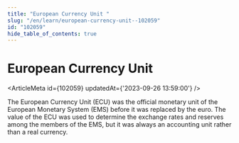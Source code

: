 ```yaml
---
title: "European Currency Unit "
slug: "/en/learn/european-currency-unit--102059"
id: "102059"
hide_table_of_contents: true
---
```



# European Currency Unit 

<ArticleMeta id={102059} updatedAt={'2023-09-26 13:59:00'} />
<div className='border-solid border-b border-t-0 my-4 border-[var(--ifm-color-gray-300)]' />

The European Currency Unit (ECU) was the official monetary unit of the European Monetary System (EMS) before it was replaced by the euro. The value of the ECU was used to determine the exchange rates and reserves among the members of the EMS, but it was always an accounting unit rather than a real currency.

